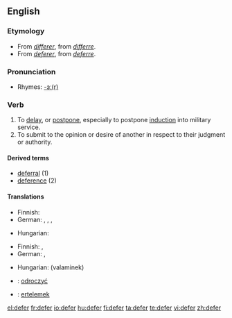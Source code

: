 ==English==

===Etymology===
*From {{OF.}} ''[[différer|differer]]'', from {{L.}} ''[[differre]]''.
*From {{MF.}} ''[[déférer|deferer]]'', from {{L.}} ''[[deferre]]''.

===Pronunciation===
*Rhymes: [[Rhymes:English:-ɜː(r)|-ɜː(r)]]

===Verb===
{{en-verb|defers|deferring|deferred}}

# To [[delay]], or [[postpone]], especially to postpone [[induction]] into military service.
# To submit to the opinion or desire of another in respect to their judgment or authority.

====Derived terms====
*[[deferral]] (1)
*[[deference]] (2)

====Translations====
{{trans-top|to delay}}
* Finnish: {{t+|fi|lykätä}}
* German: {{t-|de|aufschieben}}, {{t+|de|aufheben}}, {{t+|de|verzögern}}, {{t+|de|vertagen}}
{{trans-mid}}
* Hungarian: {{t|hu|elhalaszt}}
{{trans-bottom}}

{{trans-top|to submit to the opinion or desire of another}}
* Finnish: {{t-|fi|mukautua}}, {{t-|fi|alistua}}
* German: {{t+|de|weiterleiten}}, {{t+|de|verschieben}}
{{trans-mid}}
* Hungarian: {{t+|hu|enged}} (valaminek)
{{trans-bottom}}

{{checktrans-top}}
* {{ttbc|Polish}}: [[odroczyć]]
{{checktrans-mid}}
* {{ttbc|Turkish}}: [[ertelemek]]
{{checktrans-bottom}}

[[el:defer]]
[[fr:defer]]
[[io:defer]]
[[hu:defer]]
[[fi:defer]]
[[ta:defer]]
[[te:defer]]
[[vi:defer]]
[[zh:defer]]